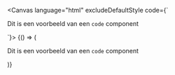 
<Canvas language="html"
        excludeDefaultStyle
        code={`<!doctype html>
<html>
<head>
  <title>CSS Code example</title>
  <!-- Include Component CSS -->
  <!-- Tip: Use a CDN for prototyping, and use one of the options below for production -->
  <link rel="stylesheet" href="https://cdn.jsdelivr.net/npm/@nl-design-system-candidate/code-css/dist/code.css" />
  
  <!-- Include your theme CSS -->
  <!-- Tip: Use a CDN for prototyping, and use one of the options below for production -->
  <link rel="stylesheet" href="https://cdn.jsdelivr.net/npm/@nl-design-system-unstable/voorbeeld-design-tokens/dist/theme.css" />
</head>

<!-- Set the class name to include your theme and use the <code/> component with the 'nl-code' class name -->

<body class="voorbeeld-theme">
  <p>Dit is een voorbeeld van een <code dir="ltr" translate="no" class="nl-code">code</code> component</p>
</body>
</html>`}>
    {() => (
        <p>Dit is een voorbeeld van een <code dir="ltr" translate="no" class="nl-code">code</code> component</p>
    )}
</Canvas>
